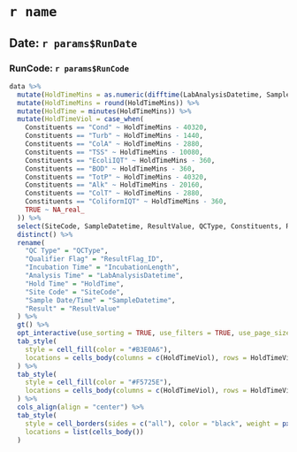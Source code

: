# `r name`
## Date: `r params$RunDate`
### RunCode: `r params$RunCode`


```r
data %>%
  mutate(HoldTimeMins = as.numeric(difftime(LabAnalysisDatetime, SampleDatetime, units = "mins"))) %>%
  mutate(HoldTimeMins = round(HoldTimeMins)) %>% 
  mutate(HoldTime = minutes(HoldTimeMins)) %>%
  mutate(HoldTimeViol = case_when(
    Constituents == "Cond" ~ HoldTimeMins - 40320,
    Constituents == "Turb" ~ HoldTimeMins - 1440,
    Constituents == "ColA" ~ HoldTimeMins - 2880,
    Constituents == "TSS" ~ HoldTimeMins - 10080,
    Constituents == "EcoliIQT" ~ HoldTimeMins - 360,
    Constituents == "BOD" ~ HoldTimeMins - 360,
    Constituents == "TotP" ~ HoldTimeMins - 40320,
    Constituents == "Alk" ~ HoldTimeMins - 20160,
    Constituents == "ColT" ~ HoldTimeMins - 2880,
    Constituents == "ColiformIQT" ~ HoldTimeMins - 360,
    TRUE ~ NA_real_
  )) %>%
  select(SiteCode, SampleDatetime, ResultValue, QCType, Constituents, ResultFlag_ID, IncubationLength, LabAnalysisDatetime, HoldTime, HoldTimeViol) %>%
  distinct() %>%
  rename(
    "QC Type" = "QCType",
    "Qualifier Flag" = "ResultFlag_ID",
    "Incubation Time" = "IncubationLength",
    "Analysis Time" = "LabAnalysisDatetime",
    "Hold Time" = "HoldTime",
    "Site Code" = "SiteCode",
    "Sample Date/Time" = "SampleDatetime",
    "Result" = "ResultValue"
  ) %>%
  gt() %>%
  opt_interactive(use_sorting = TRUE, use_filters = TRUE, use_page_size_select = TRUE, page_size_default = 10, page_size_values = c(5, 10, 25, 50, 100)) %>%
  tab_style(
    style = cell_fill(color = "#B3E0A6"),
    locations = cells_body(columns = c(HoldTimeViol), rows = HoldTimeViol < 0)
  ) %>%
  tab_style(
    style = cell_fill(color = "#F5725E"),
    locations = cells_body(columns = c(HoldTimeViol), rows = HoldTimeViol >= 0)
  ) %>%
  cols_align(align = "center") %>%
  tab_style(
    style = cell_borders(sides = c("all"), color = "black", weight = px(1), style = "solid"),
    locations = list(cells_body())
  )

```
